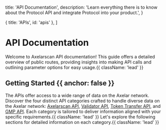 
  title: 'API Documentation',
  description:
    'Learn everything there is to know about the Protocol API and integrate Protocol into your product.',
}

  { title: 'APIs', id: 'apis' },
]

<HeroPattern />

# API Documentation

Welcome to Axelarscan API documentation! This guide offers a detailed overview of public routes, providing insights into making API calls and outlining parameter options for easy usage.{{ className: 'lead' }}

## Getting Started {{ anchor: false }}

The APIs offer access to a wide range of data on the Axelar network. Discover the four distinct API categories crafted to handle diverse data on the Axelar network: [Axelarscan API](#), [Validator API](#), [Token Transfer API](#), and [GMP API](#). Each category is tailored to deliver information aligned with your specific requirements.{{ className: 'lead' }} Let's explore the following sections for detailed information on each category.{{ className: 'lead' }}

<APIs />
